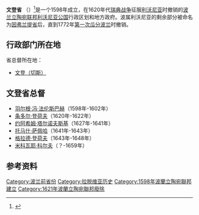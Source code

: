 {{Infobox Former Subdivision
|conventional_long_name = 文登省
|native_name = ''Województwo wendeńskie''
|common_name = 文登
|subdivision = 省
|nation      = [[利沃尼亚公国|利沃尼亚]]¹
|year_start  = 1598年
|event_start = 
|event_end   = [[波兰瑞典战争_(1620–1622)|波瑞战争]]
|year_end    = 1621年
 |s1          = 利沃尼亚公国 (1629–1721)
|flag_s1     = Naval Ensign of Sweden.svg
|s2          = 因弗兰提省
|image_s2    = [[Image:POL_Inflanty_IRP_COA.svg|20px]]
|image_coat  = POL Inflanty IRP COA.svg
|image_map   = WendeńskieIRP.png
|image_map_caption = 文登省在[[波兰立陶宛联邦|波兰立陶宛联邦]]的位置
|capital     = [[切斯|文登]]
|stat_area1  = 30000
|stat_year1  = 
|stat_pop1   = 
|political_subdiv = 
|footnotes   = ¹ [[利沃尼亚公国|利沃尼亚公国]]为[[立陶宛大公国|立陶宛大公国]]侯国，在[[卢布林联合|卢布林联合]]后，为[[波兰立陶宛联邦|波兰立陶宛联邦]]的一部分。
}}

'''文登省''' （{{lang-pl|Województwo wendeńskie}}）<ref name="HpKN">{{cite book|language=pl|title=Herbarz polski Kaspra Niesieckiego|last=涅谢茨基|first=卡斯珀|authorlink=|coauthors=|year=1846年|publisher=Waif|location=|isbn=|url=http://books.google.com/books?id=sGBJAAAAIAAJ&printsec|page=228|access-date=2009-02-28|archive-date=2016-12-23|archive-url=https://web.archive.org/web/20161223071356/https://books.google.com/books?id=sGBJAAAAIAAJ&printsec|dead-url=no}}</ref>是一个1598年成立，在1620年代[[波兰-瑞典战争|瑞典战争]]征服[[利沃尼亚公国_(1629-1721)|利沃尼亚]]时撤销的[[波兰立陶宛联邦|波兰立陶宛联邦]][[利沃尼亚公国|利沃尼亚公国]]行政区划和地方政府。波属利沃尼亚的剩余部分被命名为[[因弗兰提省|因弗兰提省]]后，直到1772年[[瓜分波兰|第一次瓜分波兰]]时撤销。
==行政部门所在地==
省总督所在地：
*[[切斯|文登（切斯）]]
==文登省总督==
*[[羽尔根·冯·法伦斯巴赫|羽尔根·冯·法伦斯巴赫]]（1598年-1602年）
*[[条多尔·登荷夫|条多尔·登荷夫]]（1620年-1622年）
*[[约阿希姆·塔尔诺夫斯基|约阿希姆·塔尔诺夫斯基]]（1627年-1641年）
*[[托马什·萨佩哈|托马什·萨佩哈]]（1641年-1643年）
*[[格拉德·登荷夫|格拉德·登荷夫]]（1643年-1648年）
*[[米科瓦耶·科尔夫|米科瓦耶·科尔夫]]（？-1659年）

==参考资料==
{{reflist}}

{{Administrative division of the Polish-Lithuanian Commonwealth}}

[[Category:波兰前省份|Category:波兰前省份]]
[[Category:拉脱维亚历史|Category:拉脱维亚历史]]
[[Category:1598年波蘭立陶宛聯邦建立|Category:1598年波蘭立陶宛聯邦建立]]
[[Category:1621年波蘭立陶宛聯邦廢除|Category:1621年波蘭立陶宛聯邦廢除]]

{{Poland-stub}}
{{latvia-stub}}